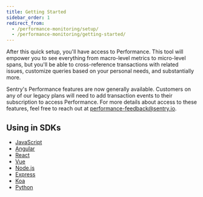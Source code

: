 ```yaml
---
title: Getting Started
sidebar_order: 1
redirect_from:
  - /performance-monitoring/setup/
  - /performance-monitoring/getting-started/
---
```


After this quick setup, you'll have access to <Link to="/product/performance/">Performance</Link>. This tool will empower you to see everything from macro-level <Link to="/product/performance/metrics/">metrics</Link> to micro-level <Link to="/product/performance/event-detail/">spans</Link>, but you'll be able to cross-reference <Link to="/performance-monitoring/performance/transaction-summary/">transactions with related issues</Link>, customize <Link to="/product/discover-queries/query-builder/">queries</Link> based on your personal needs, and substantially more.

<Alert>
<markdown>

Sentry's Performance features are now generally available. Customers on any of our legacy plans will need to add transaction events to their subscription to access Performance. For more details about access to these features, feel free to reach out at [performance-feedback@sentry.io](mailto:performance-feedback@sentry.io).

</markdown>
</Alert>

## Using in SDKs

- [JavaScript](/platforms/javascript/#monitor-performance) 
- [Angular](/platforms/javascript/guides/angular/#monitor-performance) 
- [React](/platforms/javascript/guides/react/#monitor-performance) 
- [Vue](/platforms/javascript/guides/vue/#monitor-performance) 
- [Node.js](/platforms/node/#monitor-performance) 
- [Express](/platforms/node/guides/express/#monitor-performance) 
- [Koa](/platforms/node/guides/koa/#monitor-performance) 
- [Python](/platforms/python/#monitor-performance) 
